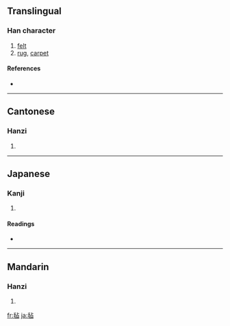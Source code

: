 {{also|氈}}
==Translingual==

===Han character===
{{Han char|rn=82|rad=毛|as=05|sn=9|four=|canj=竹山卜口 (HUYR)}}

# [[felt]]
# [[rug]], [[carpet]]

====References====
* {{Han ref|kx=0592.270|dkj=16801|dj=0984.280|hdz=31996.040|uh=6BE1|ud=27617}}

----

==Cantonese==

===Hanzi===
{{yue-hanzi|jyut=|y=jin1}}

# {{defn|Cantonese}}

----

==Japanese==

===Kanji===
{{ja-kanji|grade=|rs=毛05}}

# {{defn|Japanese}}

====Readings====
* {{ja-readings|on=[[せん]] (sen)|kun=[[もうせん]] (mousen)}}

----

==Mandarin==

===Hanzi===
{{cmn-hanzi|tra=氈|pin=[[zhān]] ([[zhan1]])|wg=chan<sup>1</sup>}}

# {{defn|Mandarin}}

[[fr:毡]]
[[ja:毡]]
